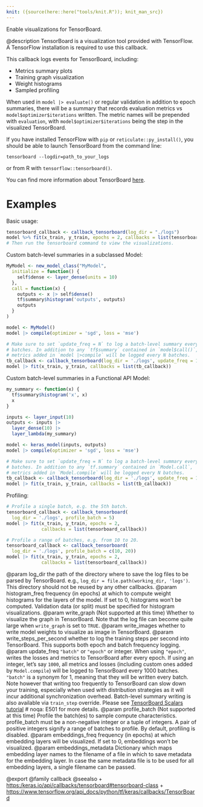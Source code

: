 ```yaml
---
knit: ({source(here::here("tools/knit.R")); knit_man_src})
---
```

Enable visualizations for TensorBoard.

@description
TensorBoard is a visualization tool provided with TensorFlow. A TensorFlow
installation is required to use this callback.

This callback logs events for TensorBoard, including:

* Metrics summary plots
* Training graph visualization
* Weight histograms
* Sampled profiling

When used in `model |> evaluate()` or regular validation
in addition to epoch summaries, there will be a summary that records
evaluation metrics vs `model$optimizer$iterations` written. The metric names
will be prepended with `evaluation`, with `model$optimizer$iterations` being
the step in the visualized TensorBoard.

If you have installed TensorFlow with `pip` or `reticulate::py_install()`, you should be able
to launch TensorBoard from the command line:

```
tensorboard --logdir=path_to_your_logs
```
or from R with `tensorflow::tensorboard()`.

You can find more information about TensorBoard
[here](https://www.tensorflow.org/get_started/summaries_and_tensorboard).

# Examples
Basic usage:

```r
tensorboard_callback <- callback_tensorboard(log_dir = "./logs")
model %>% fit(x_train, y_train, epochs = 2, callbacks = list(tensorboard_callback))
# Then run the tensorboard command to view the visualizations.
```

Custom batch-level summaries in a subclassed Model:

```r
MyModel <- new_model_class("MyModel",
  initialize = function() {
    self$dense <- layer_dense(units = 10)
  },
  call = function(x) {
    outputs <- x |> self$dense()
    tf$summary$histogram('outputs', outputs)
    outputs
  }
)

model <- MyModel()
model |> compile(optimizer = 'sgd', loss = 'mse')

# Make sure to set `update_freq = N` to log a batch-level summary every N
# batches. In addition to any `tf$summary` contained in `model$call()`,
# metrics added in `model |>compile` will be logged every N batches.
tb_callback <- callback_tensorboard(log_dir = './logs', update_freq = 1)
model |> fit(x_train, y_train, callbacks = list(tb_callback))
```

Custom batch-level summaries in a Functional API Model:

```r
my_summary <- function(x) {
  tf$summary$histogram('x', x)
  x
}

inputs <- layer_input(10)
outputs <- inputs |>
  layer_dense(10) |>
  layer_lambda(my_summary)

model <- keras_model(inputs, outputs)
model |> compile(optimizer = 'sgd', loss = 'mse')

# Make sure to set `update_freq = N` to log a batch-level summary every N
# batches. In addition to any `tf.summary` contained in `Model.call`,
# metrics added in `Model.compile` will be logged every N batches.
tb_callback <- callback_tensorboard(log_dir = './logs', update_freq = 1)
model |> fit(x_train, y_train, callbacks = list(tb_callback))
```

Profiling:

```r
# Profile a single batch, e.g. the 5th batch.
tensorboard_callback <- callback_tensorboard(
  log_dir = './logs', profile_batch = 5)
model |> fit(x_train, y_train, epochs = 2,
             callbacks = list(tensorboard_callback))

# Profile a range of batches, e.g. from 10 to 20.
tensorboard_callback <- callback_tensorboard(
  log_dir = './logs', profile_batch = c(10, 20))
model |> fit(x_train, y_train, epochs = 2,
             callbacks = list(tensorboard_callback))
```

@param log_dir the path of the directory where to save the log files to be
    parsed by TensorBoard. e.g.,
    `log_dir = file.path(working_dir, 'logs')`.
    This directory should not be reused by any other callbacks.
@param histogram_freq frequency (in epochs) at which to compute
    weight histograms for the layers of the model. If set to 0,
    histograms won't be computed. Validation data (or split) must be
    specified for histogram visualizations.
@param write_graph (Not supported at this time)
    Whether to visualize the graph in TensorBoard.
    Note that the log file can become quite large
    when `write_graph` is set to `TRUE`.
@param write_images whether to write model weights to visualize as image in
    TensorBoard.
@param write_steps_per_second whether to log the training steps per second
    into TensorBoard. This supports both epoch and batch frequency
    logging.
@param update_freq `"batch"` or `"epoch"` or integer. When using `"epoch"`,
    writes the losses and metrics to TensorBoard after every epoch.
    If using an integer, let's say `1000`, all metrics and losses
    (including custom ones added by `Model.compile`) will be logged to
    TensorBoard every 1000 batches. `"batch"` is a synonym for 1,
    meaning that they will be written every batch.
    Note however that writing too frequently to TensorBoard can slow
    down your training, especially when used with distribution
    strategies as it will incur additional synchronization overhead.
    Batch-level summary writing is also available via `train_step`
    override. Please see
    [TensorBoard Scalars tutorial](
        https://www.tensorflow.org/tensorboard/scalars_and_keras#batch-level_logging)  # noqa: E501
    for more details.
@param profile_batch (Not supported at this time)
    Profile the batch(es) to sample compute characteristics.
    profile_batch must be a non-negative integer or a tuple of integers.
    A pair of positive integers signify a range of batches to profile.
    By default, profiling is disabled.
@param embeddings_freq frequency (in epochs) at which embedding layers will be
    visualized. If set to 0, embeddings won't be visualized.
@param embeddings_metadata Dictionary which maps embedding layer names to the
    filename of a file in which to save metadata for the embedding layer.
    In case the same metadata file is to be
    used for all embedding layers, a single filename can be passed.

@export
@family callback
@seealso
+ <https:/keras.io/api/callbacks/tensorboard#tensorboard-class>
+ <https://www.tensorflow.org/api_docs/python/tf/keras/callbacks/TensorBoard>
